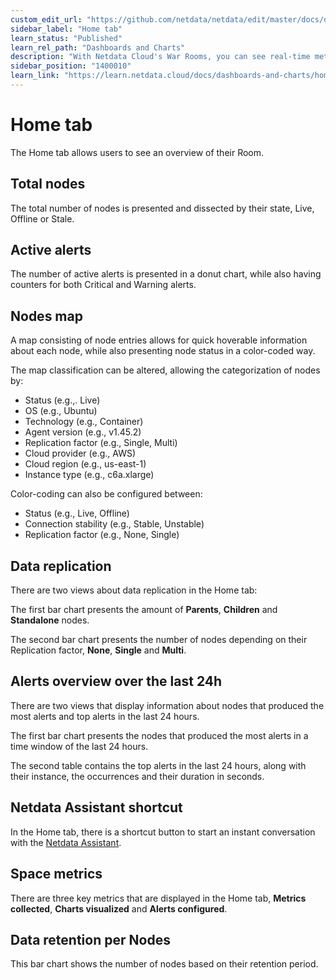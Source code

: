 ```yaml
---
custom_edit_url: "https://github.com/netdata/netdata/edit/master/docs/dashboards-and-charts/home-tab.md"
sidebar_label: "Home tab"
learn_status: "Published"
learn_rel_path: "Dashboards and Charts"
description: "With Netdata Cloud's War Rooms, you can see real-time metrics, from any number of nodes in your infrastructure, in composite charts."
sidebar_position: "1400010"
learn_link: "https://learn.netdata.cloud/docs/dashboards-and-charts/home-tab"
---
```


# Home tab

The Home tab allows users to see an overview of their Room.

## Total nodes

The total number of nodes is presented and dissected by their state, Live, Offline or Stale.

## Active alerts

The number of active alerts is presented in a donut chart, while also having counters for both Critical and Warning alerts.

## Nodes map

A map consisting of node entries allows for quick hoverable information about each node, while also presenting node status in a color-coded way.

The map classification can be altered, allowing the categorization of nodes by:

- Status (e.g.,. Live)
- OS (e.g., Ubuntu)
- Technology (e.g., Container)
- Agent version (e.g., v1.45.2)
- Replication factor (e.g., Single, Multi)
- Cloud provider (e.g., AWS)
- Cloud region (e.g., us-east-1)
- Instance type (e.g., c6a.xlarge)

Color-coding can also be configured between:

- Status (e.g., Live, Offline)
- Connection stability (e.g., Stable, Unstable)
- Replication factor (e.g., None, Single)

## Data replication

There are two views about data replication in the Home tab:

The first bar chart presents the amount of **Parents**, **Children** and **Standalone** nodes.

The second bar chart presents the number of nodes depending on their Replication factor, **None**, **Single** and **Multi**.

## Alerts overview over the last 24h

There are two views that display information about nodes that produced the most alerts and top alerts in the last 24 hours.

The first bar chart presents the nodes that produced the most alerts in a time window of the last 24 hours.

The second table contains the top alerts in the last 24 hours, along with their instance, the occurrences and their duration in seconds.

## Netdata Assistant shortcut

In the Home tab, there is a shortcut button to start an instant conversation with the [Netdata Assistant](/docs/machine-learning-and-anomaly-detection/ai-powered-troubleshooting-assistant).

## Space metrics

There are three key metrics that are displayed in the Home tab, **Metrics collected**, **Charts visualized** and **Alerts configured**.

## Data retention per Nodes

This bar chart shows the number of nodes based on their retention period.
